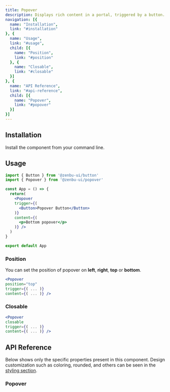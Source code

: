 ```yaml
---
title: Popover
description: Displays rich content in a portal, triggered by a button.
navigation: [{
  name: "Installation",
  link: "#installation"
}, {
  name: "Usage",
  link: "#usage",
  child: [{
    name: "Position",
    link: "#position"
  }, {
    name: "Closable",
    link: "#closable"
  }]
}, {
  name: "API Reference",
  link: "#api-reference",
  child: [{
    name: "Popover",
    link: "#popover"
  }]
}]
---
```


<PreviewPopover />

## Installation
Install the component from your command line.

<NpmInstall packageName="@zenbu-ui/popover" />

## Usage

```jsx
import { Button } from '@zenbu-ui/button'
import { Popover } from '@zenbu-ui/popover'

const App = () => {
  return(
    <Popover
    trigger={(
      <Button>Popover Button</Button>
    )}
    content={(
      <p>Bottom popover</p>
    )} />
  )
}

export default App
```

### Position
You can set the position of popover on **left**, **right**, **top** or **bottom**.

<PreviewPopoverPosition />

```jsx
<Popover
position="top"
trigger={( ... )}
content={( ... )} />
```

### Closable

<PreviewPopoverClosable />

```jsx
<Popover
closable
trigger={( ... )}
content={( ... )} />
```

## API Reference
Below shows only the specific properties present in this component. Design customization such as coloring, rounded, and others can be seen in the [styling section](/docs/styling).

### Popover
<PopoverProps />

